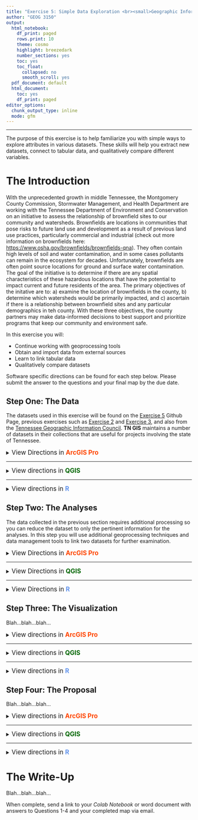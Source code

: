 ```yaml
---
title: "Exercise 5: Simple Data Exploration <br><small>Geographic Information Systems 1 Lab</small></br>"
author: "GEOG 3150"
output:
  html_notebook:
    df_print: paged
    rows.print: 10
    theme: cosmo
    highlight: breezedark
    number_sections: yes
    toc: yes
    toc_float:
      collapsed: no
      smooth_scroll: yes
  pdf_document: default
  html_document:
    toc: yes
    df_print: paged
editor_options:
  chunk_output_type: inline
  mode: gfm
---
```


```{=html}
<style type="text/css">

h1.title {
  font-size: 40px;
  font-family: "Times New Roman", Times, serif;
  color: DarkBlue;
  text-align: center;
}
h4.author { /* Header 4 - and the author and data headers use this too  */
  font-size: 20px;
  font-family: "Times New Roman", Times, serif;
  color: DarkBlue;
  text-align: center;
}

.zoom {
  transform-origin: 40% 50% 0;
  transition: transform .2s;
  margin: 0 auto;
}
.zoom img{
	width:auto;
	height:auto;	
}
.zoom:hover {
  transform: scale(2);
}

th, td {padding: 5px;}

</style>
```
<hr></hr>

The purpose of this exercise is to help familiarize you with simple ways to explore attributes in various datasets. These skills will help you extract new datasets, connect to tabular data, and qualitatively compare different variables.

# The Introduction

With the unprecedented growth in middle Tennessee, the Montgomery County Commission, Stormwater Management, and Health Department are working with the Tennessee Department of Environment and Conservation on an initiative to assess the relationship of brownfield sites to our community and watersheds. Brownfields are locations in communities that pose risks to future land use and development as a result of previous land use practices, particularly commercial and industrial (check out more information on brownfields here: [https://www.osha.gov/brownfields/brownfields-qna](https://www.osha.gov/brownfields/brownfields-qna)). They often contain high levels of soil and water contamination, and in some cases pollutants can remain in the ecosystem for decades. Unfortunately, brownfields are often point source locations for ground and surface water contamination. 
The goal of the initiative is to determine if there are any spatial characteristics of these hazardous locations that have the potential to impact current and future residents of the area. The primary objectives of the initative are to: a) examine the location of brownfields in the county, b) determine which watersheds would be primarily impacted, and c) ascertain if there is a relationship between brownfield sites and any particular demographics in teh county. With these three objectives, the county partners may make data-informed decisions to best support and prioritize programs that keep our community and environment safe.

In this exercise you will:

-   Continue working with geoprocessing tools
-   Obtain and import data from external sources
-   Learn to link tabular data
-   Qualitatively compare datasets

Software specific directions can be found for each step below. Please submit the answer to the questions and your final map by the due date.

## Step One: The Data

The datasets used in this exercise will be found on the [Exercise 5](https://github.com/chrismgentry/GIS1-Exercise-5) Github Page, previous exercises such as [Exercise 2](https://github.com/chrismgentry/GIS1-Exercise-2) and [Exercise 3](https://github.com/chrismgentry/GIS1-Exercise-3), and also from the [Tennessee Geographic Information Council](http://www.tngis.org/data-collections.htm). **TN GIS** maintains a number of datasets in their collections that are useful for projects involving the state of Tennessee. 

<details>
<summary><big>View Directions in <b> [ArcGIS Pro]{style="color:#ff4500"} </b></big></summary>

As with previous exercises you should begin by launching [ArcGIS Pro]{style="color:#ff4500"}, creating a new blank template, and creating a folder for this specific exercise. You should now see the typical starting screen that greeted you in all of the previous exercises. While some of the data you may already have in previous exercise folders, you will start his lab by downloading a dataset from **TN GIS**. While they maintain a number of quality collections, you will specifically download the _statewide watershed coverage (12 digit Hydrologic Unit Code)_ for Tennessee. This information can be found at the following link: [http://www.tngis.org/water.htm](http://www.tngis.org/water.htm). On that page you will find the link for **"Download Watershed Coverage"**. Click the link, and using the download button <img src= "Images/google-drive-download.jpg" alt="Google Drive Download Button" width = "20" height = "20"> in the upper-right corner, save the _tn_wbd_ zip file to your project folder.

<p align="center"><img src= "Images/tngis-website.png" alt="TN GIS Water Data Download" style="width:100%"></p>

Once you have downloaded the file, navigate to the saved location to unzip the file. Within the unzipped folder you will find three additional folders titled:

- tn_8dig_huc
- tn_12dig_huc
- tn_250k_huc

These are watershed files at varying levels of detail. For hydrologic units you are looking for one with the largest number of digits to get the largest scale data. So for this exercise you will unzip the **tn_12dig_huc** dataset.

<p align="center"><img src= "Images/second-unzip.jpg" alt="tn_12dig_huc.zip extract" style="width:100%"></p>

Finally, with that final folder extracted you will find a folder titled _hydrologic_units_ that will contain a shapefile named **wbdhu12_a_tn.shp** that will be used in this exercise. This is the polygon file representing the 12 digit hydrologic unit codes for the entire state of Tennessee.

Next, you will need the _tornado_data_ file from Exercise 2 and the _census_tracts_ data from Exercise 3. You have a few options for obtaining this data. You can download the data again (but this time to the new project folder), you can navigate to the Exercise 2 and Exercise 3 project folders, respectively, on your computer and copy the zip files to the Exercise 5 project folder, or you can copy the data over using the catalog pane in [ArcGIS Pro]{style="color:#ff4500"}. While the first two options are relatively straight forward, it is important to learn how to navigate and use the catalog in ArcGIS. 

On the _View_ tab, click the Catalog Pane button <img src= "Images/catalog-pane-button.jpg" alt="Catalong Pane Button" width = "14" height = "20"> to open the Catalog Window Pane on the right side of the screen. On the project tab, right-click on the folders option and click "Add Folder Connection. In the resulting window navigate to the folder you would like to connect to and single-click the folder to select it. You don't want to double-click into the folder. You should see the name of the folder appear at the bottom of the window and the OK button should be available.

<p align="center"><img src= "Images/catalog-pane-windows.png" alt="Accessing Catalog Pane" style="width:100%"></p>

Once you have connected to the additional folders you want to use in conjunction with this project you can navigate to them within the _Folders_ link in the Catalog Pane. While you could add data directly from the other folders, the best practice might be to copy the data from one project to another. If for example you plan to alter the data then using it directly from the previous folder would alter it there as well. This could cause future issues when returning to that project. For this exercise you can navigate to the Exercise 2 folder and copy the _tornado_data_ file and paste it in the Exercise 5 folder. This is the safest way to move data such as shapefiles or geodatabases. Because the various data types contain numerous individual files to make up a dataset, catalog will copy/move them all correctly. If you tried to move them using File Explorer and missed one of the files associated with that data it might not work appropriately. So for Exercise 5, you will need to copy the _tornado_data_ and _montco_tracts_ data from exercises two and three respectively.

<p align="center"><div class="zoom"><img src= "Images/catalog-copy-paste.png" alt="Copy and Paste Data in Catalog Pane" style="width:100%"></div></p>

Finally, you will need to download the **Brownfields** and **Demographics** data from the [Exercise 5, GitHub Data](https://github.com/chrismgentry/GIS1-Exercise-5/tree/main/Data) page. Save both in your Exercise 5 project folder and unzip the **brownfields.zip** file to access the dataset.

<big><b>Question No. 1</b></big><br>
Using **File Explorer**, examine the dataset contained in the _brownfields.zip_ file and answer the following question:
<blockquote>
What is the common name of the extracted files? How many are there? What are the various file extensions?
</blockquote>
<small>The library of Congress has a great description of the various extensions [here](https://www.loc.gov/preservation/digital/formats/fdd/fdd000280.shtml).</small>
</details>
<hr></hr>

<details>
<summary><big>View directions in <b> [QGIS]{style="color: #006400"} </b></big></summary>

Blah...blah...blah...

<big><b>Question No. 1</b></big>
<blockquote>
_Insert Text Here_
</blockquote>

</details>
<hr></hr>

<details><summary><big>View directions in <b> [R]{style="color: #6495ED"} </b></span></big></summary>
Before you begin, you will need to open the [Ex2 Colab Notebook](https://github.com/chrismgentry/GIS1-Exercise-5/blob/main/GIS1_EX5.ipynb) and insert **tocolab** after _github_ in the URL to open in the _Colab Environment_. As you have seen before, R requires various packages to complete certain analyses. In this exercise you will be using **tidyverse, OpenStreetMaps, ggfortify, maptools, and rgeos**. To install and load the packages we will use the following script:

Blah...blah...blah...

<big><b>Question No. 1</b></big>
<blockquote>
_Insert Text Here_
</blockquote>

</details>

## Step Two: The Analyses

The data collected in the previous section requires additional processing so you can reduce the dataset to only the pertinent information for the analyses. In this step you will use additional geoprocessing techniques and data management tools to link two datasets for further examination.

<details>
<summary><big>View Directions in <b> [ArcGIS Pro]{style="color:#ff4500"} </b></big></summary>

With the data collected you can now add the _brownfields_, census tracts, _tornado_data_, and _wbdhu12_a_tn_ (watersheds) data to your project. Although there are a number of ways of isolating data to make derived datasets (e.g. Select > Lasso in [Exercise 4, Step 1](https://chrismgentry.github.io/GIS1-Exercise-4/#11_Step_One:_The_Data), in this exercise you will use another tool from the **Geoprocessing** Toolbox to complete this task. On the _View Tab_ click on the Geoprocessing Toolbox button <img src= "Images/geoprocessing-button.jpg" alt="Geoprocessing Button" width = "20" height = "20"> to open the Geoprocessing pane on the right side of the screen. By navigating through the tools menus you will find **Select** under _Analysis Tools > Extract_. 
With this tool you will write a simple expression to "select" a small portion of the data you need for further analysis. To do this, double-click the _Select_ tool and in the resulting pane input the following parameters:

- Input Features = tornado_data
- Output Feature Class = Here you will insert the file name you want to use. Click on the folder icon to the right of the field and in the new window save the file as _montgomery_county.shp_ in your project folder.
- Expression = Click the drop-down button for the new expression <img src= "Images/new-expression-button.jpg" alt="Expression Button" width = "87" height = "20"> button and use the drop-down boxes to provide the following information: 
  - Where _NAME_ &nbsp; _is equal to_ &nbsp; _Montgomery_
  - Click Run

<p align="center"><div class="zoom"><img src= "Images/select-geoprocessing.png" alt="Select Geoprocessing Tool" style="width:100%"></div></p>

This will add the new **montgomery_county** shapefile to your contents. You can now remove the tornado dataset because it will no longer be needed. With the outline of Montgomery County now available you can now use the **Clip** tool like in [Exercise 4, Step One](https://chrismgentry.github.io/GIS1-Exercise-4/#11_Step_One:_The_Data) to clip the _brownfields_ and _watersheds_ datasets to reduce them to only those within Montgomery County. If you receive a "Datum conflict" warning, for the purposes of this exercise, you can ignore it an continue with the clip. Recall that the _Input Features_ is the data you want to reduce, the _Clip Feature_ is the data you want it to take the shape of, and _Output Feature Class_ is what you are naming the new file.

<p align="center"><div class="zoom"><img src= "Images/clipped-data.png" alt="Select Clipped Datasets" style="width:100%"></div></p>

With the new clipped datasets you can remove or just uncheck (in case you want to use them in your final map) the full _brownfields_ and _watersheds_ datasets to reduce clutter. You can also now zoom in closer to view only Montgomery County.

In the final step to prepare the data, you are going to connect a non-spatial data to the census tract dataset. In [Step One](https://chrismgentry.github.io/GIS1-Exercise-5/#11_Step_One:_The_Data) you downloaded a file titled **demographics.csv**. This file contains comma-separated values detailing additional demographic data that you need to append to the census tract data. Although the process is relatively straight-forward, there are a number of steps that need to be taken in order to join the data.

First, if you haven't already, add the _demographics.csv_ file to your table of contents. This can be done from the Catalog Pane or with the "Add Data" button <img src= "Images/arcgis-add-data-button.png" alt="Add Data Button" width = "16" height = "20"> like in previous exercises.

<big><b>Question No. 2</b></big>
<blockquote>
_Insert Text Here_
</blockquote>

</details>
<hr></hr>

<details>
<summary><big>View Directions in <b> [QGIS]{style="color:#006400"} </b></big></summary>

Blah...blah...blah...

<big><b>Question No. 2</b></big>
<blockquote>
_Insert Text Here_
</blockquote>

</details>
<hr></hr>

<details>
<summary><big>View Directions in <b> [R]{style="color:#6495ED"} </b></big></summary>

Blah...blah...blah...

<big><b>Question No. 2</b></big>
<blockquote>
_Insert Text Here_
</blockquote>

</details>

## Step Three: The Visualization

Blah...blah...blah...

<details><summary><big>View directions in <b> [ArcGIS Pro]{style="color:#ff4500"} </b></span></big></summary>

Blah...blah...blah...

<big><b>Question No. 3</b></big>
<blockquote>
_Insert Text Here_
</blockquote>

</details>
<hr></hr>

<details><summary><big>View directions in <b> [QGIS]{style="color:#006400"} </b></span></big></summary>

Blah...blah...blah...

<big><b>Question No. 3</b></big>
<blockquote>
_Insert Text Here_
</blockquote>

</details>
<hr></hr>

<details><summary><big>View directions in <b> [R]{style="color:#6495ED"} </b></span></big></summary>

Blah...blah...blah...

<big><b>Question No. 3</b></big>
<blockquote>
_Insert Text Here_
</blockquote>

</details>

## Step Four: The Proposal

Blah...blah...blah...

<details><summary><big>View directions in <b> [ArcGIS Pro]{style="color:#ff4500"} </b></span></big></summary>

Blah...blah...blah...

<big><b>Question No. 4</b></big>
<blockquote>
_Insert Text Here_
</blockquote>

</details>
<hr></hr>

<details><summary><big>View directions in <b> [QGIS]{style="color:#006400"} </b></span></big></summary>

Blah...blah...blah...

<big><b>Question No. 4</b></big>
<blockquote>
_Insert Text Here_
</blockquote>

</details>
<hr></hr>

<details><summary><big>View directions in <b> [R]{style="color:#6495ED"} </b></span></big></summary>

Blah...blah...blah...

<big><b>Question No. 4</b></big>
<blockquote>
_Insert Text Here_
</blockquote>

</details>

# The Write-Up

Blah...blah...blah...

When complete, send a link to your _Colab Notebook_ or word document with answers to Questions 1-4 and your completed map via email.